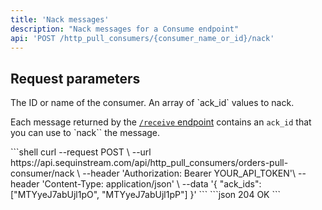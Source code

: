```yaml
---
title: 'Nack messages'
description: "Nack messages for a Consume endpoint"
api: 'POST /http_pull_consumers/{consumer_name_or_id}/nack'
---
```


## Request parameters

<ParamField path="consumer_name_or_id" type="string" required>
  The ID or name of the consumer.
</ParamField>
<ParamField body="ack_ids" type="string[]" required>
  An array of `ack_id` values to nack.

  Each message returned by the [`/receive` endpoint](/consume/consume-api/receive) contains an `ack_id` that you can use to `nack`` the message.
</ParamField>

<RequestExample>
```shell
curl --request POST \
  --url https://api.sequinstream.com/api/http_pull_consumers/orders-pull-consumer/nack \
  --header 'Authorization: Bearer YOUR_API_TOKEN'\
  --header 'Content-Type: application/json' \
  --data '{
    "ack_ids": ["MTYyeJ7abUjl1pO", "MTYyeJ7abUjl1pP"]
  }'
```
</ RequestExample>

<ResponseExample>
```json 204 OK
<No content>
```
</ResponseExample>
